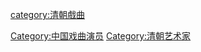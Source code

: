 [[Category:中国戏曲演员|Category:中国戏曲演员]]
[[Category:清朝艺术家‎|Category:清朝艺术家‎]]
[[category:清朝戲曲|category:清朝戲曲]]